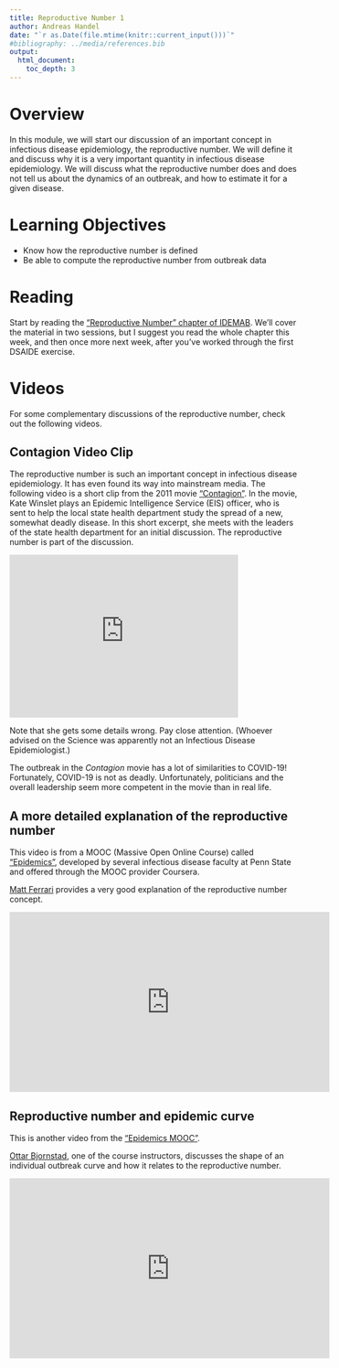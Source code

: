 ```yaml
---
title: Reproductive Number 1 
author: Andreas Handel
date: "`r as.Date(file.mtime(knitr::current_input()))`"
#bibliography: ../media/references.bib
output: 
  html_document:
    toc_depth: 3
---
```



# Overview
In this module, we will start our discussion of an important concept in infectious disease epidemiology, the reproductive number. We will define it and discuss why it is a very important quantity in infectious disease epidemiology. We will discuss what the reproductive number does and does not tell us about the dynamics of an outbreak, and how to estimate it for a given disease.


# Learning Objectives

* Know how the reproductive number is defined
* Be able to compute the reproductive number from outbreak data


# Reading

Start by reading the ["Reproductive Number" chapter of IDEMAB](https://andreashandel.github.io/IDEMAbook/R0.html). 
We'll cover the material in two sessions, but I suggest you read the whole chapter this week, and then once more next week, after you've worked through the first DSAIDE exercise.

# Videos

For some complementary discussions of the reproductive number, check out the following videos. 

## Contagion Video Clip
The reproductive number is such an important concept in infectious disease epidemiology. It has even found its way into mainstream media. The following video is a short clip from the 2011 movie ["Contagion"](http://en.wikipedia.org/wiki/Contagion_%28film%29). In the movie, Kate Winslet plays an Epidemic Intelligence Service (EIS) officer, who is sent to help the local state health department study the spread of a new, somewhat deadly disease. In this short excerpt, she meets with the leaders of the state health department for an initial discussion. The reproductive number is part of the discussion.

<p><iframe id="kaltura_player" src="https://cdnapisec.kaltura.com/p/1727411/sp/172741100/embedIframeJs/uiconf_id/23856721/partner_id/1727411?iframeembed=true&amp;playerId=kaltura_player&amp;entry_id=1_ifdbz5n7&amp;flashvars[leadWithHTML5]=true&amp;flashvars[sideBarContainer.plugin]=true&amp;flashvars[sideBarContainer.position]=left&amp;flashvars[sideBarContainer.clickToClose]=true&amp;flashvars[chapters.plugin]=true&amp;flashvars[chapters.layout]=vertical&amp;flashvars[chapters.thumbnailRotator]=false&amp;flashvars[streamSelector.plugin]=true&amp;flashvars[EmbedPlayer.SpinnerTarget]=videoHolder&amp;flashvars[dualScreen.plugin]=true&amp;&amp;wid=1_c2h6vrdc" allowfullscreen="" webkitallowfullscreen="" mozallowfullscreen="" frameborder="0" height="285" width="400"></iframe></p>


Note that she gets some details wrong. Pay close attention. (Whoever advised on the Science was apparently not an Infectious Disease Epidemiologist.)

The outbreak in the _Contagion_ movie has a lot of similarities to COVID-19! Fortunately, COVID-19 is not as deadly. Unfortunately, politicians and the overall leadership seem more competent in the movie than in real life.



## A more detailed explanation of the reproductive number
This video is from a MOOC (Massive Open Online Course) called ["Epidemics"](https://www.coursera.org/learn/epidemics), developed by several infectious disease faculty at Penn State and offered through the MOOC provider Coursera. 

[Matt Ferrari](https://theferrarilab.squarespace.com/) provides a very good explanation of the reproductive number concept.

<p><iframe width="560" height="315" src="https://www.youtube.com/embed/ju26rvzfFg4" frameborder="0" allowfullscreen></iframe></p>


## Reproductive number and epidemic curve
This is another video from the ["Epidemics MOOC"](https://www.coursera.org/learn/epidemics). 

[Ottar Bjornstad](https://ento.psu.edu/directory/onb1), one of the course instructors, discusses the shape of an individual outbreak curve and how it relates to the reproductive number.

<p><iframe width="560" height="315" src="https://www.youtube.com/embed/sSLfrSSmJZM" frameborder="0" allowfullscreen></iframe></p>

